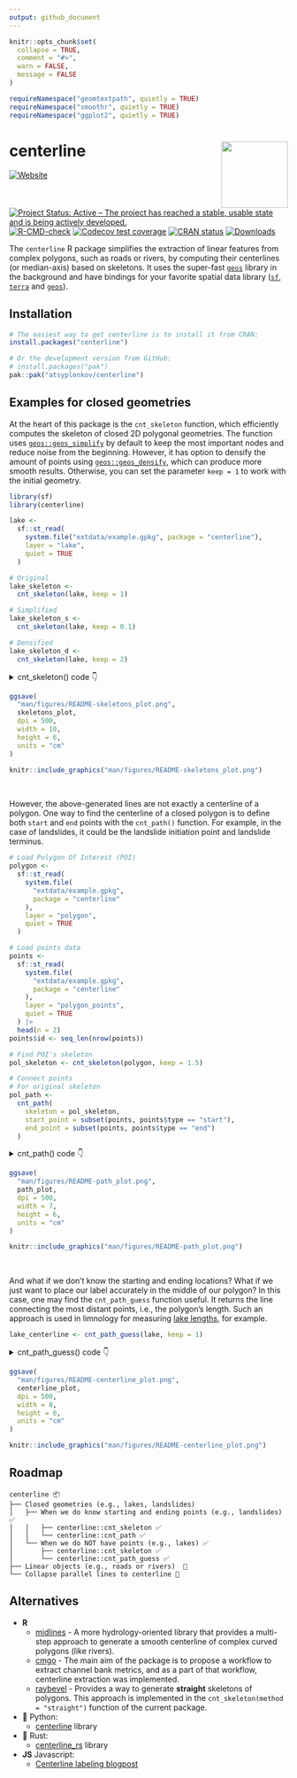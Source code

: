 ```yaml
---
output: github_document
---
```


```r
knitr::opts_chunk$set(
  collapse = TRUE,
  comment = "#>",
  warn = FALSE,
  message = FALSE
)

requireNamespace("geomtextpath", quietly = TRUE)
requireNamespace("smoothr", quietly = TRUE)
requireNamespace("ggplot2", quietly = TRUE)
```

# centerline <img src="man/figures/logo.png" align="right" width="120" />

<!-- badges: start -->
[![Website](https://img.shields.io/website?label=centerline.anatolii.nz&url=https%3A%2F%2Fcenterline.anatolii.nz%2F)](https://centerline.anatolii.nz/)
[![Project Status: Active – The project has reached a stable, usable state and is being actively developed.](https://www.repostatus.org/badges/latest/active.svg)](https://www.repostatus.org/#active)
[![R-CMD-check](https://github.com/atsyplenkov/centerline/actions/workflows/R-CMD-check.yaml/badge.svg)](https://github.com/atsyplenkov/centerline/actions/workflows/R-CMD-check.yaml)
[![Codecov test coverage](https://codecov.io/gh/atsyplenkov/centerline/graph/badge.svg)](https://app.codecov.io/gh/atsyplenkov/centerline)
[![CRAN status](https://www.r-pkg.org/badges/version/centerline)](https://CRAN.R-project.org/package=centerline)
[![Downloads](https://cranlogs.r-pkg.org/badges/centerline)](https://CRAN.R-project.org/package=centerline)
<!-- badges: end -->

The `centerline` R package simplifies the extraction of linear features from complex polygons, such as roads or rivers, by computing their centerlines (or median-axis) based on skeletons. It uses the super-fast [`geos`](https://paleolimbot.github.io/geos/index.html) library in the background and have bindings for your favorite spatial data library ([`sf`](https://r-spatial.github.io/sf/), [`terra`](https://rspatial.github.io/terra/) and [`geos`](https://paleolimbot.github.io/geos/index.html)).

## Installation

```r
# The easiest way to get centerline is to install it from CRAN:
install.packages("centerline")

# Or the development version from GitHub:
# install.packages("pak")
pak::pak("atsyplenkov/centerline")
```

## Examples for closed geometries

At the heart of this package is the `cnt_skeleton` function, which efficiently computes the skeleton of closed 2D polygonal geometries. The function uses [`geos::geos_simplify`](https://paleolimbot.github.io/geos/reference/geos_centroid.html) by default to keep the most important nodes and reduce noise from the beginning. However, it has option to densify the amount of points using [`geos::geos_densify`](https://paleolimbot.github.io/geos/reference/geos_centroid.html), which can produce more smooth results. Otherwise, you can set the parameter `keep = 1` to work with the initial geometry.

```r
library(sf)
library(centerline)

lake <-
  sf::st_read(
    system.file("extdata/example.gpkg", package = "centerline"),
    layer = "lake",
    quiet = TRUE
  )

# Original
lake_skeleton <-
  cnt_skeleton(lake, keep = 1)

# Simplified
lake_skeleton_s <-
  cnt_skeleton(lake, keep = 0.1)

# Densified
lake_skeleton_d <-
  cnt_skeleton(lake, keep = 2)

```

<details>
<summary>cnt_skeleton() code 👇</summary>
```r
library(ggplot2)

skeletons <-
  rbind(lake_skeleton, lake_skeleton_s, lake_skeleton_d)
skeletons$type <- factor(
  c("Original", "Simplified", "Densified"),
  levels = c("Original", "Simplified", "Densified")
)

skeletons_plot <-
  ggplot() +
  geom_sf(
    data = lake,
    fill = "#c8e8f1",
    color = NA
  ) +
  geom_sf(
    data = skeletons,
    lwd = 0.2,
    alpha = 0.5,
    color = "#263238"
  ) +
  coord_sf(expand = FALSE, clip = "off") +
  labs(caption = "cnt_skeleton() example") +
  facet_wrap(~type) +
  theme_void() +
  theme(
    plot.caption = element_text(family = "mono", size = 6),
    plot.background = element_rect(fill = "white", color = NA),
    strip.text = element_text(face = "bold", hjust = 0.25, size = 12),
    plot.margin = margin(0.2, -0.5, 0.2, -0.5, unit = "lines"),
    panel.spacing.x = unit(-2, "lines")
  )
```
</details>
```r
ggsave(
  "man/figures/README-skeletons_plot.png",
  skeletons_plot,
  dpi = 500,
  width = 10,
  height = 6,
  units = "cm"
)
```
```r
knitr::include_graphics("man/figures/README-skeletons_plot.png")
```

<br>

However, the above-generated lines are not exactly a centerline of a polygon. One way to find the centerline of a closed polygon is to define both `start` and `end` points with the `cnt_path()` function. For example, in the case of landslides, it could be the landslide initiation point and landslide terminus.

```r
# Load Polygon Of Interest (POI)
polygon <-
  sf::st_read(
    system.file(
      "extdata/example.gpkg",
      package = "centerline"
    ),
    layer = "polygon",
    quiet = TRUE
  )

# Load points data
points <-
  sf::st_read(
    system.file(
      "extdata/example.gpkg",
      package = "centerline"
    ),
    layer = "polygon_points",
    quiet = TRUE
  ) |>
  head(n = 2)
points$id <- seq_len(nrow(points))

# Find POI's skeleton
pol_skeleton <- cnt_skeleton(polygon, keep = 1.5)

# Connect points
# For original skeleton
pol_path <-
  cnt_path(
    skeleton = pol_skeleton,
    start_point = subset(points, points$type == "start"),
    end_point = subset(points, points$type == "end")
  )
```

<details>
<summary>cnt_path() code 👇</summary>
```r
path_plot <- ggplot() +
  geom_sf(
    data = polygon,
    fill = "#d2d2d2",
    color = NA
  ) +
  geom_sf(
    data = pol_path,
    lwd = 1,
    color = "black"
  ) +
  geom_sf(
    data = points,
    aes(
      shape = type,
      fill = type
    ),
    color = "white",
    lwd = rel(1),
    size = rel(3)
  ) +
  scale_fill_manual(
    name = "",
    values = c(
      "start" = "dodgerblue",
      "end" = "firebrick"
    )
  ) +
  scale_shape_manual(
    name = "",
    values = c(
      "start" = 21,
      "end" = 22
    )
  ) +
  coord_sf(expand = FALSE, clip = "off") +
  labs(caption = "cnt_path() example") +
  theme_void() +
  theme(
    legend.position = "inside",
    legend.position.inside = c(0.85, 0.2),
    legend.key.spacing.y = unit(-0.5, "lines"),
    plot.caption = element_text(family = "mono", size = 6),
    plot.background = element_rect(fill = "white", color = NA),
    strip.text = element_text(face = "bold", hjust = 0.25, size = 12),
    plot.margin = margin(0.2, -0.5, 0.2, -0.5, unit = "lines"),
    panel.spacing.x = unit(-2, "lines")
  )
```
</details>

```r
ggsave(
  "man/figures/README-path_plot.png",
  path_plot,
  dpi = 500,
  width = 7,
  height = 6,
  units = "cm"
)
```
```r
knitr::include_graphics("man/figures/README-path_plot.png")
```

<br>

And what if we don't know the starting and ending locations? What if we just want to place our label accurately in the middle of our polygon? In this case, one may find the `cnt_path_guess` function useful. It returns the line connecting the most distant points, i.e., the polygon's length. Such an approach is used in limnology for measuring [lake lengths](https://www.lakescientist.com/lake-shape/), for example.

```r
lake_centerline <- cnt_path_guess(lake, keep = 1)
```

<details>
<summary>cnt_path_guess() code 👇</summary>
```r
library(geomtextpath)
library(smoothr)

lake_centerline_s <-
  lake_centerline |>
  sf::st_simplify(dTolerance = 150) |>
  smoothr::smooth("chaikin")

cnt2 <-
  rbind(
    lake_centerline_s,
    lake_centerline_s
  )

cnt2$lc <- c("black", NA_character_)
cnt2$ll <- c("", lake$name)

centerline_plot <- ggplot() +
  geom_sf(
    data = lake,
    fill = "#c8e8f1",
    color = NA
  ) +
  geom_textsf(
    data = cnt2,
    aes(
      linecolor = lc,
      label = ll
    ),
    color = "#458894",
    size = 5
  ) +
  scale_color_identity() +
  facet_wrap(~lc) +
  labs(
    caption = "cnt_path_guess() example"
  ) +
  theme_void() +
  theme(
    legend.position = "inside",
    legend.position.inside = c(0.85, 0.2),
    legend.key.spacing.y = unit(-0.5, "lines"),
    plot.caption = element_text(family = "mono", size = 6),
    plot.background = element_rect(fill = "white", color = NA),
    strip.text = element_blank(),
    plot.margin = margin(0.2, -0.5, 0.2, -0.5, unit = "lines"),
    panel.spacing.x = unit(-2, "lines")
  )
```
</details>

```r
ggsave(
  "man/figures/README-centerline_plot.png",
  centerline_plot,
  dpi = 500,
  width = 8,
  height = 6,
  units = "cm"
)
```
```r
knitr::include_graphics("man/figures/README-centerline_plot.png")
```


## Roadmap

```
centerline 📦
├── Closed geometries (e.g., lakes, landslides)
│   ├── When we do know starting and ending points (e.g., landslides) ✅
│   │   ├── centerline::cnt_skeleton ✅
│   │   └── centerline::cnt_path ✅
│   └── When we do NOT have points (e.g., lakes) ✅
│       ├── centerline::cnt_skeleton ✅
│       └── centerline::cnt_path_guess ✅
├── Linear objects (e.g., roads or rivers)  🔲
└── Collapse parallel lines to centerline 🔲
```

## Alternatives
- **R**
	- [midlines](https://github.com/RichardPatterson/midlines) - A more hydrology-oriented library that provides a multi-step approach to generate a smooth centerline of complex curved polygons (like rivers).
	- [cmgo](https://github.com/AntoniusGolly/cmgo) - The main aim of the package is to propose a workflow to extract channel bank metrics, and as a part of that workflow, centerline extraction was implemented.
  - [raybevel](https://github.com/tylermorganwall/raybevel) - Provides a way to generate **straight** skeletons of polygons. This approach is implemented in the `cnt_skeleton(method = "straight")` function of the current package.
- 🐍 Python:
	- [centerline](https://github.com/fitodic/centerline/tree/master) library
- 🦀 Rust:
	- [centerline_rs](https://codeberg.org/eadf/centerline_rs) library
- **JS** Javascript:
  - [Centerline labeling blogpost](https://observablehq.com/@veltman/centerline-labeling)
